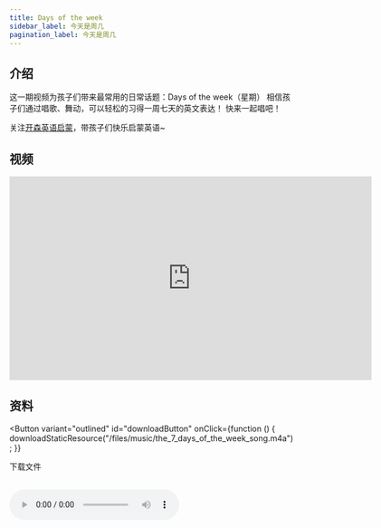 ```yaml
---
title: Days of the week
sidebar_label: 今天是周几
pagination_label: 今天是周几
---
```




## 介绍

这一期视频为孩子们带来最常用的日常话题：Days of the week（星期）
相信孩子们通过唱歌、舞动，可以轻松的习得一周七天的英文表达！
快来一起唱吧！

关注[开森英语启蒙](https://space.bilibili.com/20797715)，带孩子们快乐启蒙英语~

## 视频

<iframe
  src="https://player.bilibili.com/player.html?bvid=BV1kX4y1s7rA&cid=1&page=1"
  scrolling="no"
  border="0"
  frameborder="no"
  framespacing="0"
  allowfullscreen="true"
  width="640"
  height="360"
></iframe>

## 资料

<Button
  variant="outlined"
  id="downloadButton"
  onClick={function () {
    downloadStaticResource("/files/music/the_7_days_of_the_week_song.m4a");
  }}
>
  下载文件
</Button>
<br />
<br />

<audio src="/files/music/the_7_days_of_the_week_song.m4a" controls>
  浏览器暂不支持播放音频，请更换浏览器或打开浏览器播放器音频权限
</audio>